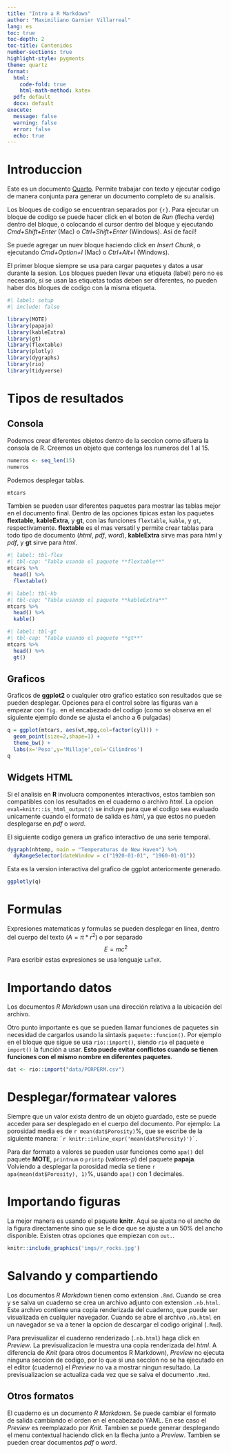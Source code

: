 ```yaml
---
title: "Intro a R Markdown"
author: "Maximiliano Garnier Villarreal"
lang: es
toc: true
toc-depth: 2
toc-title: Contenidos
number-sections: true
highlight-style: pygments
theme: quartz
format:
  html:
    code-fold: true
    html-math-method: katex
  pdf: default
  docx: default
execute:
  message: false
  warning: false
  error: false
  echo: true
---
```


# Introduccion

Este es un documento [Quarto](http://quarto.org). Permite trabajar con texto y ejecutar codigo de manera conjunta para generar un documento completo de su analisis.

Los bloques de codigo se encuentran separados por `{r}`. Para ejecutar un bloque de codigo se puede hacer click en el boton de *Run* (flecha verde) dentro del bloque, o colocando el cursor dentro del bloque y ejecutando *Cmd+Shift+Enter* (Mac) o *Ctrl+Shift+Enter* (Windows). Asi de facil!

Se puede agregar un nuev bloque haciendo click en *Insert Chunk*, o ejecutando *Cmd+Option+I* (Mac) o *Ctrl+Alt+I* (Windows).

El primer bloque siempre se usa para cargar paquetes y datos a usar durante la sesion. Los bloques pueden llevar una etiqueta (label) pero no es necesario, si se usan las etiquetas todas deben ser diferentes, no pueden haber dos bloques de codigo con la misma etiqueta.

```r
#| label: setup
#| include: false

library(MOTE)
library(papaja)
library(kableExtra)
library(gt)
library(flextable)
library(plotly)
library(dygraphs)
library(rio)
library(tidyverse)
```

# Tipos de resultados

## Consola

Podemos crear diferentes objetos dentro de la seccion como sifuera la consola de R. Creemos un objeto que contenga los numeros del 1 al 15.

```r
numeros <- seq_len(15)
numeros
```

Podemos desplegar tablas.

```r
mtcars
```

Tambien se pueden usar diferentes paquetes para mostrar las tablas mejor en el documento final. Dentro de las opciones tipicas estan los paquetes **flextable**, **kableExtra**, y **gt**, con las funciones `flextable`, `kable`, y `gt`, respectivamente. **flextable** es el mas versatil y permite crear tablas para todo tipo de documento (*html*, *pdf*, *word*), **kableExtra** sirve mas para *html* y *pdf*, y **gt** sirve para *html*.

```r
#| label: tbl-flex
#| tbl-cap: "Tabla usando el paquete **flextable**"
mtcars %>% 
  head() %>% 
  flextable()
```

```r
#| label: tbl-kb
#| tbl-cap: "Tabla usando el paquete **kableExtra**"
mtcars %>% 
  head() %>% 
  kable()
```

```r
#| label: tbl-gt
#| tbl-cap: "Tabla usando el paquete **gt**"
mtcars %>% 
  head() %>% 
  gt()
```

## Graficos

Graficos de **ggplot2** o cualquier otro grafico estatico son resultados que se pueden desplegar. Opciones para el control sobre las figuras van a empezar con `fig.` en el encabezado del codigo (como se observa en el siguiente ejemplo donde se ajusta el ancho a 6 pulgadas)

```r
q = ggplot(mtcars, aes(wt,mpg,col=factor(cyl))) + 
  geom_point(size=2,shape=1) + 
  theme_bw() + 
  labs(x='Peso',y='Millaje',col='Cilindros')
q
```

## Widgets HTML

Si el analisis en **R** involucra componentes interactivos, estos tambien son compatibles con los resultados en el cuaderno o archivo *html*. La opcion `eval=knitr::is_html_output()` se incluye para que el codigo sea evaluado unicamente cuando el formato de salida es *html*, ya que estos no pueden desplegarse en *pdf* o *word*.

El siguiente codigo genera un grafico interactivo de una serie temporal.

```r
dygraph(nhtemp, main = "Temperaturas de New Haven") %>% 
  dyRangeSelector(dateWindow = c("1920-01-01", "1960-01-01"))
```

Esta es la version interactiva del grafico de ggplot anteriormente generado.

```r
ggplotly(q)
```

# Formulas

Expresiones matematicas y formulas se pueden desplegar en linea, dentro del cuerpo del texto ($A = \pi*r^{2}$) o por separado $$E = mc^{2}$$ Para escribir estas expresiones se usa lenguaje `LaTeX`.

# Importando datos

Los documentos *R Markdown* usan una dirección relativa a la ubicación del archivo.

Otro punto importante es que se pueden llamar funciones de paquetes sin necesidad de cargarlos usando la sintaxis `paquete::funcion()`. Por ejemplo en el bloque que sigue se usa `rio::import()`, siendo `rio` el paquete e `import()` la función a usar. **Esto puede evitar conflictos cuando se tienen funciones con el mismo nombre en diferentes paquetes**.

```r
dat <- rio::import("data/PORPERM.csv")
```

# Desplegar/formatear valores

Siempre que un valor exista dentro de un objeto guardado, este se puede acceder para ser desplegado en el cuerpo del documento. Por ejemplo: La porosidad media es de `r mean(dat$Porosity)`%, que se escribe de la siguiente manera: `` `r knitr::inline_expr('mean(dat$Porosity)')` ``.

Para dar formato a valores se pueden usar funciones como `apa()` del paquete **MOTE**, `printnum` o `printp` (valores-*p*) del paquete **papaja**. Volviendo a desplegar la porosidad media se tiene `r apa(mean(dat$Porosity), 1)`%, usando `apa()` con 1 decimales.

# Importando figuras

La mejor manera es usando el paquete **knitr**. Aqui se ajusta no el ancho de la figura directamente sino que se le dice que se ajuste a un 50% del ancho disponible. Existen otras opciones que empiezan con `out.`.

```r
knitr::include_graphics('imgs/r_rocks.jpg')
```

# Salvando y compartiendo

Los documentos *R Markdown* tienen como extension `.Rmd`. Cuando se crea y se salva un cuaderno se crea un archivo adjunto con extension `.nb.html`. Este archivo contiene una copia renderizada del cuaderno, que puede ser visualizada en cualquier navegador. Cuando se abre el archivo `.nb.html` en un navegador se va a tener la opcion de descargar el codigo original (`.Rmd`).

Para previsualizar el cuaderno renderizado (`.nb.html`) haga click en *Preview*. La previsualizacion le muestra una copia renderizada del *html*. A diferencia de *Knit* (para otros documentos R Markdown), *Preview* no ejecuta ninguna seccion de codigo, por lo que si una seccion no se ha ejecutado en el editor (cuaderno) el *Preview* no va a mostrar ningun resultado. La previsualizacion se actualiza cada vez que se salva el documento `.Rmd`.

## Otros formatos

El cuaderno es un documento *R Markdown*. Se puede cambiar el formato de salida cambiando el orden en el encabezado YAML. En ese caso el *Preview* es reemplazado por *Knit*. Tambien se puede generar desplegando el menu contextual haciendo click en la flecha junto a *Preview*. Tambien se pueden crear documentos *pdf* o *word*.
